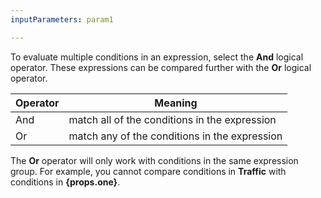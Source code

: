 ```yaml
---
inputParameters: param1

---
```



To evaluate multiple conditions in an expression, select the **And** logical operator. These expressions can be compared further with the **Or** logical operator.

| Operator | Meaning                                       |
| -------- | --------------------------------------------- |
| And      | match all of the conditions in the expression |
| Or       | match any of the conditions in the expression |

The **Or** operator will only work with conditions in the same expression group. For example, you cannot compare conditions in **Traffic** with conditions in **{props.one}**.
